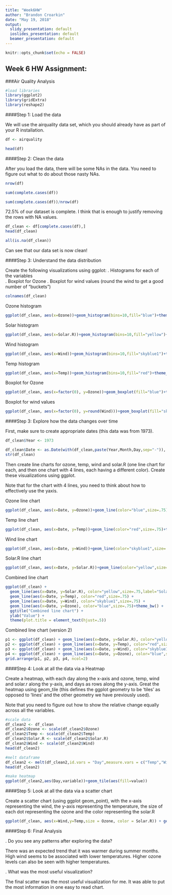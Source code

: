 ---
title: "Week6HW"
author: "Brandon Croarkin"
date: "May 19, 2018"
output:
  slidy_presentation: default
  ioslides_presentation: default
  beamer_presentation: default
---

```{r setup, include=FALSE}
knitr::opts_chunk$set(echo = FALSE)
```

## Week 6 HW Assignment: 
###Air Quality Analysis

```{r, echo = TRUE}
#load libraries
library(ggplot2)
library(gridExtra)
library(reshape2)
```

####Step 1: Load the data

We	will	use	the	airquality	data	set,	which you	should	already	have	as	part	of	your	R	installation.

```{r, echo = TRUE}
df <- airquality
```

```{r, echo = TRUE}
head(df)
```

####Step 2: Clean the data

After	you	load	the	data,	there	will	be	some	NAs	in	the	data.	You	need	to	figure	out	what	to	do	about	those	nasty	NAs.

```{r, echo = TRUE}
nrow(df)
```

```{r, echo = TRUE}
sum(complete.cases(df))
```

```{r, echo = TRUE}
sum(complete.cases(df))/nrow(df)
```

72.5% of our dataset is complete. I think that is enough to justify removing the rows with NA values. 

```{r, echo = TRUE}
df_clean <- df[complete.cases(df),]
head(df_clean)
```

```{r, echo = TRUE}
all(is.na(df_clean))
```

Can see that our data set is now clean!

####Step 3: Understand the data distribution

Create	the	following	visualizations using	ggplot:
. Histograms	for	each	of	the	variables		
. Boxplot	for	Ozone
. Boxplot for	wind	values	(round	the	wind	to	get	a	good	number	of	"buckets")

```{r, echo = TRUE}
colnames(df_clean)
```

Ozone histogram
```{r, echo = TRUE}
ggplot(df_clean, aes(x=Ozone))+geom_histogram(bins=10,fill="blue")+theme_bw() + ggtitle("Ozone histogram") + theme(plot.title = element_text(hjust=.5))
```

Solar histogram
```{r, echo = TRUE}
ggplot(df_clean, aes(x=Solar.R))+geom_histogram(bins=10,fill="yellow")+theme_bw()+ ggtitle("Solar histogram") + theme(plot.title = element_text(hjust=.5))
```

Wind histogram
```{r, echo = TRUE}
ggplot(df_clean, aes(x=Wind))+geom_histogram(bins=10,fill="skyblue1")+theme_bw() + ggtitle("Wind histogram") + theme(plot.title = element_text(hjust=.5))
```

Temp histogram
```{r, echo = TRUE}
ggplot(df_clean, aes(x=Temp))+geom_histogram(bins=10,fill="red")+theme_bw()+ ggtitle("Temp histogram") + theme(plot.title = element_text(hjust=.5))
```

Boxplot for Ozone
```{r, echo = TRUE}
ggplot(df_clean, aes(x=factor(0), y=Ozone))+geom_boxplot(fill="blue")+theme_bw() + ggtitle("Ozone boxplot") + theme(plot.title = element_text(hjust=.5))
```

Boxplot for wind values
```{r, echo = TRUE}
ggplot(df_clean, aes(x=factor(0), y=round(Wind)))+geom_boxplot(fill="skyblue1")+theme_bw() + ggtitle("Wind boxplot") + theme(plot.title = element_text(hjust=.5))
```

####Step 3: Explore how the data changes over time

First,	make	sure	to	create	appropriate	dates	(this	data	was	from	1973).	

```{r, echo = TRUE}
df_clean$Year <- 1973
```

```{r, echo = TRUE}
df_clean$Date <- as.Date(with(df_clean,paste(Year,Month,Day,sep="-")), "%Y-%m-%d")
str(df_clean)
```

Then	create	line	charts for	ozone,	temp,	wind	and	solar.R (one	line	chart	for	each,	and	then	one	chart	with	4	lines,	each	having	a	different	color).	Create	these	visualizations	using	ggplot.

Note	that	for	the	chart	with	4	lines,	you	need	to	think	about	how	to	effectively	use	the	yaxis.

Ozone line chart
```{r, echo = TRUE}
ggplot(df_clean, aes(x=Date, y=Ozone))+geom_line(color="blue",size=.75)+theme_bw()+ ggtitle("Ozone line chart") + theme(plot.title = element_text(hjust=.5))
```

Temp line chart
```{r, echo = TRUE}
ggplot(df_clean, aes(x=Date, y=Temp))+geom_line(color="red",size=.75)+theme_bw() + ggtitle("Temp line chart") + theme(plot.title = element_text(hjust=.5))
```

Wind line chart
```{r, echo = TRUE}
ggplot(df_clean, aes(x=Date, y=Wind))+geom_line(color="skyblue1",size=.75)+theme_bw() + ggtitle("Wind line chart") + theme(plot.title = element_text(hjust=.5))
```

Solar.R line chart
```{r  echo = TRUE}
ggplot(df_clean, aes(x=Date, y=Solar.R))+geom_line(color="yellow",size=.75)+theme_bw() + ggtitle("Solar.R line chart") + theme(plot.title = element_text(hjust=.5))
```

Combined line chart
```{r  echo = TRUE}
ggplot(df_clean) + 
  geom_line(aes(x=Date, y=Solar.R), color="yellow",size=.75,label="Solar.R") +
  geom_line(aes(x=Date, y=Temp), color="red",size=.75) +
  geom_line(aes(x=Date, y=Wind), color="skyblue1",size=.75) +
  geom_line(aes(x=Date, y=Ozone), color="blue",size=.75)+theme_bw() +
  ggtitle("Combined line chart") + 
  ylab("Value") +
  theme(plot.title = element_text(hjust=.5))
```

Combined line chart (version 2)
```{r  echo = TRUE}
p1 <- ggplot(df_clean) + geom_line(aes(x=Date, y=Solar.R), color="yellow",size=.75)
p2 <- ggplot(df_clean) + geom_line(aes(x=Date, y=Temp), color="red",size=.75) 
p3 <- ggplot(df_clean) + geom_line(aes(x=Date, y=Wind), color="skyblue1",size=.75)
p4 <- ggplot(df_clean) + geom_line(aes(x=Date, y=Ozone), color="blue",size=.75)
grid.arrange(p1, p2, p3, p4, ncol=2)
```

####Step 4: Look at all the data via a Heatmap

Create a	heatmap,	with	each	day	along	the	x-axis	and	ozone,	temp,	wind	and	solar.r	along	the	y-axis,	and	days	as	rows	along	the	y-axis.	 Great	the	heatmap	using	geom_tile (this	defines	the	ggplot geometry	to	be	'tiles'	as	opposed	to	'lines'	and	the	other	geometry	we	have	previously	used).

Note	that	you	need	to	figure	out	how	to	show	the	relative	change	equally	across	all	the	variables.

```{r  echo = TRUE}
#scale data
df_clean2 <- df_clean
df_clean2$Ozone <- scale(df_clean2$Ozone)
df_clean2$Temp <- scale(df_clean2$Temp)
df_clean2$Solar.R <- scale(df_clean2$Solar.R)
df_clean2$Wind <- scale(df_clean2$Wind)
head(df_clean2)

```

```{r  echo = TRUE}
#melt dataframe
df_clean2 <- melt(df_clean2,id.vars = "Day",measure.vars = c("Temp","Wind","Solar.R","Ozone"))
head(df_clean2)
```

```{r  echo = TRUE}
#make heatmap
ggplot(df_clean2,aes(Day,variable))+geom_tile(aes(fill=value))
```

####Step 5: Look at all the data via a scatter chart

Create	a	scatter	chart (using	ggplot	geom_point),	with	the	x-axis	representing	the	wind,	the	y-axis	representing	the	temperature,	the	size	of	each	dot	representing	the	ozone	and	the	color	representing	the	solar.R

```{r  echo = TRUE}
ggplot(df_clean, aes(x=Wind,y=Temp,size = Ozone, color = Solar.R)) + geom_point()
```


####Step 6: Final Analysis

. Do	you	see	any	patterns	after	exploring	the	data?		

There was an expected trend that it was warmer during summer months. High wind seems to be associated with lower temperatures. Higher ozone levels can also be seen with higher temperatures. 


. What	was	the	most	useful	visualization?

The final scatter was the most useful visualization for me. It was able to put the most information in one easy to read chart. 



